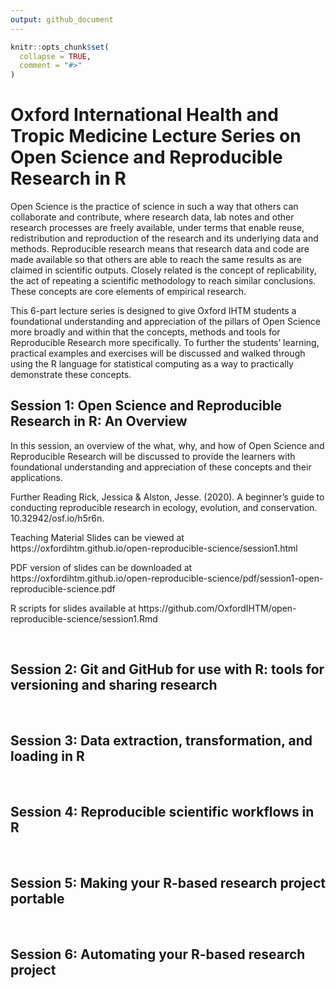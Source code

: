 ```yaml
---
output: github_document
---
```


<!-- README.md is generated from README.Rmd. Please edit that file -->

```r
knitr::opts_chunk$set(
  collapse = TRUE,
  comment = "#>"
)
```

# Oxford International Health and Tropic Medicine Lecture Series on Open Science and Reproducible Research in R

<!-- badges: start -->
<!-- badges: end -->

Open Science is the practice of science in such a way that others can collaborate and contribute, where research data, lab notes and other research processes are freely available, under terms that enable reuse, redistribution and reproduction of the research and its underlying data and methods. Reproducible research means that research data and code are made available so that others are able to reach the same results as are claimed in scientific outputs. Closely related is the concept of replicability, the act of repeating a scientific methodology to reach similar conclusions. These concepts are core elements of empirical research.

This 6-part lecture series is designed to give Oxford IHTM students a foundational understanding and appreciation of the pillars of Open Science more broadly and within that the concepts, methods and tools for Reproducible Research more specifically. To further the students' learning, practical examples and exercises will be discussed and walked through using the R language for statistical computing as a way to practically demonstrate these concepts.

## Session 1: Open Science and Reproducible Research in R: An Overview

In this session, an overview of the what, why, and how of Open Science and Reproducible Research will be discussed to provide the learners with foundational understanding and appreciation of these concepts and their applications.

Further  Reading
Rick, Jessica & Alston, Jesse. (2020). A beginner’s guide to conducting reproducible research in ecology, evolution, and conservation. 10.32942/osf.io/h5r6n. 

Teaching Material
Slides can be viewed at https://oxfordihtm.github.io/open-reproducible-science/session1.html

PDF version of slides can be downloaded at https://oxfordihtm.github.io/open-reproducible-science/pdf/session1-open-reproducible-science.pdf

R scripts for slides available at https://github.com/OxfordIHTM/open-reproducible-science/session1.Rmd

<br/>

## Session 2: Git and GitHub for use with R: tools for versioning and sharing research


<br/>

## Session 3: Data extraction, transformation, and loading in R


<br/>

## Session 4: Reproducible scientific workflows in R


<br/>

## Session 5: Making your R-based research project portable


<br/>

## Session 6: Automating your R-based research project

